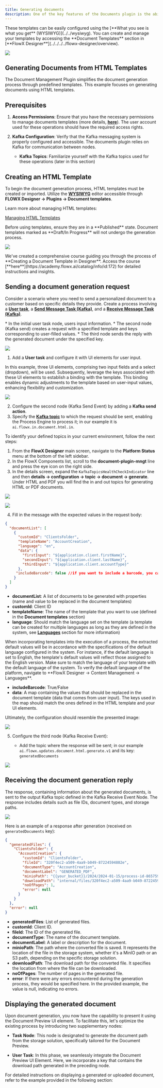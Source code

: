```yaml
---
title: Generating documents
description: One of the key features of the Documents plugin is the ability to generate new documents using custom templates, which can be pre-filled with data relevant to the current process instance. 
---
```


<Info>
These templates can be easily configured using the [**What you see is what you get** (WYSIWYG)](../../wysiwyg). You can create and manage your templates by accessing the **Document Templates** section in [**FlowX Designer**](../../../../flowx-designer/overview).
</Info>

![](https://s3.eu-west-1.amazonaws.com/docx.flowx.ai/platform-deep-dive/docs_plugin_template.png)

## Generating Documents from HTML Templates

The Document Management Plugin simplifies the document generation process through predefined templates. This example focuses on generating documents using HTML templates.

## Prerequisites

1. **Access Permissions**: Ensure that you have the necessary permissions to manage documents templates (more details, [**here**](../../../../../setup-guides/plugins-access-rights/configuring-access-rights-for-documents)). The user account used for these operations should have the required access rights.

2. **Kafka Configuration**: Verify that the Kafka messaging system is properly configured and accessible. The documents plugin relies on Kafka for communication between nodes.

    - **Kafka Topics**: Familiarize yourself with the Kafka topics used for these operations (later in this section)

## Creating an HTML Template

To begin the document generation process, HTML templates must be created or imported. Utilize the [**WYSIWYG**](/4.0/docs/platform-deep-dive/plugins/wysiwyg) editor accessible through **FLOWX Designer → Plugins → Document templates**.

Learn more about managing HTML templates:

[Managing HTML Templates](./managing-html-templates)

<Check>
Before using templates, ensure they are in a **Published** state. Document templates marked as **Draft/In Progress** will not undergo the generation process.
</Check>

![](https://s3.eu-west-1.amazonaws.com/docx.flowx.ai/platform-deep-dive/ocr_doc_template.gif)

<Tip> 
We've created a comprehensive course guiding you through the process of **Creating a Document Template in Designer**. Access the course [**here**](https://academy.flowx.ai/catalog/info/id:172) for detailed instructions and insights.
</Tip>

## Sending a document generation request

Consider a scenario where you need to send a personalized document to a customer based on specific details they provide. Create a process involving a [**User task**](../../../../building-blocks/node/user-task-node), a [**Send Message Task (Kafka)**](../../../../building-blocks/node/message-send-received-task-node#message-send-task), and a [**Receive Message Task (Kafka)**](../../../../building-blocks/node/message-send-received-task-node#message-receive-task).

<Info>
* In the initial user task node, users input information.
* The second node (Kafka send) creates a request with a specified template and keys corresponding to user-filled values.
* The third node sends the reply with the generated document under the specified key.
</Info>

![](https://s3.eu-west-1.amazonaws.com/docx.flowx.ai/release34/generate_from_htm1l.png)

1. Add a **User task** and configure it with UI elements for user input.

<Info>
In this example, three UI elements, comprising two input fields and a select (dropdown), will be used. Subsequently, leverage the keys associated with these UI elements to establish a binding with the template. This binding enables dynamic adjustments to the template based on user-input values, enhancing flexibility and customization.
</Info>

![](https://s3.eu-west-1.amazonaws.com/docx.flowx.ai/release34/data_model_doc_template.gif)

2. Configure the second node (Kafka Send Event) by adding a **Kafka send action**.
3. Specify the [**Kafka topic**](../../../../../setup-guides/plugins-setup-guide/documents-plugin-setup#kafka-configuration) to which the request should be sent, enabling the Process Engine to process it; in our example it is `ai.flowx.in.document.html.in`.

<Tip>
To identify your defined topics in your current environment, follow the next steps:

1. From the **FlowX Designer** main screen, navigate to the **Platform Status** menu at the bottom of the left sidebar.
2. In the FlowX Components list, scroll to the **document-plugin-mngt** line and press the eye icon on the right side.
3. In the details screen, expand the `KafkaTopicsHealthCheckIndicator` line and then **details → configuration → topic → document → generate**. Under HTML and PDF you will find the in and out topics for generating HTML or PDF documents.

![](https://s3.eu-west-1.amazonaws.com/docx.flowx.ai/release34/kafka_topics_html_generate.png)

</Tip>

![](https://s3.eu-west-1.amazonaws.com/docx.flowx.ai/release34/kafka_html_generate.gif)

4. Fill in the message with the expected values in the request body:

```json
{ 
  "documentList": [
    {
      "customId": "ClientsFolder",
      "templateName": "AccountCreation",
      "language": "en",
      "data": {
        "firstInput": "${application.client.firstName}",
        "secondInput": "${application.client.lastName}",
        "thirdInput": "${application.client.accountType}"
      },
     "includeBarcode": false //if you want to include a barcode, you can set it to true
    }
  ]
}
```

- **documentList**: A list of documents to be generated with properties (name and value to be replaced in the document templates)
- **customId**: Client ID
- **templateName**: The name of the template that you want to use (defined in the **Document templates** section)
- **language**: Should match the language set on the template (a template can be created for multiple languages as long as they are defined in the system, see [**Languages**](/4.0/docs/platform-deep-dive/core-extensions/content-management/languages) section for more information)

<Info>
When incorporating templates into the execution of a process, the extracted default values will be in accordance with the specifications of the default language configured in the system. For instance, if the default language is set to English, the template's default values will reflect those assigned to the English version. Make sure to match the language of your template with the default language of the system.
<Tip>
To verify the default language of the platform, navigate to **FlowX Designer → Content Management → Languages**.
</Tip>

</Info>

- **includeBarcode**: True/False
- **data**: A map containing the values that should be replaced in the document template (data that comes from user input). The keys used in the map should match the ones defined in the HTML template and your UI elements.

Ultimately, the configuration should resemble the presented image:

![](https://s3.eu-west-1.amazonaws.com/docx.flowx.ai/release34/ceva_model.png)

5. Configure the third node (Kafka Receive Event): 

    *  Add the topic where the response will be sent; in our example `ai.flowx.updates.document.html.generate.v1` and its key: `generatedDocuments`
  

![](https://s3.eu-west-1.amazonaws.com/docx.flowx.ai/release34/receive_topic.png)    

## Receiving the document generation reply

The response, containing information about the generated documents, is sent to the output Kafka topic defined in the Kafka Receive Event Node. The response includes details such as file IDs, document types, and storage paths.

![](https://s3.eu-west-1.amazonaws.com/docx.flowx.ai/release34/html_generated_response.png)

Here is an example of a response after generation (received on `generatedDocuments` key):

```json
{
  "generatedFiles": {
    "ClientsFolder": {
      "AccountCreation": {
        "customId": "ClientsFolder",
        "fileId": "320f4ec2-a509-4aa9-b049-87224594802e",
        "documentType": "AccountCreation",
        "documentLabel": "GENERATED_PDF",
        "minioPath": "{{your_bucket}}/2024/2024-01-15/process-id-865759/ClientsFolder/6869_AccountCreation.pdf",
        "downloadPath": "internal/files/320f4ec2-a509-4aa9-b049-87224594802e/download",
        "noOfPages": 1,
        "error": null
      }
    }
  },
  "error": null
}
```

* **generatedFiles**: List of generated files.
* **customId**: Client ID.
* **fileId**: The ID of the generated file.
* **documentType**: The name of the document template.
* **documentLabel**: A label or description for the document.
* **minioPath**: The path where the converted file is saved. It represents the location of the file in the storage system, whether it's a MinIO path or an S3 path, depending on the specific storage solution.
* **downloadPath**: The download path for the converted file. It specifies the location from where the file can be downloaded.
* **noOfPages**: The number of pages in the generated file.
* **error**: If there were any errors encountered during the generation process, they would be specified here. In the provided example, the value is null, indicating no errors.

## Displaying the generated document

Upon document generation, you now have the capability to present it using the Document Preview UI element. To facilitate this, let's optimize the existing process by introducing two supplementary nodes:

* **Task Node**: This node is designated to generate the document path from the storage solution, specifically tailored for the Document Preview.

* **User Task**: In this phase, we seamlessly integrate the Document Preview UI Element. Here, we incorporate a key that contains the download path generated in the preceding node.

For detailed instructions on displaying a generated or uploaded document, refer to the example provided in the following section:

<Card title="Uploading a new document" href="./uploading-a-new-document" icon="file">
</Card>

